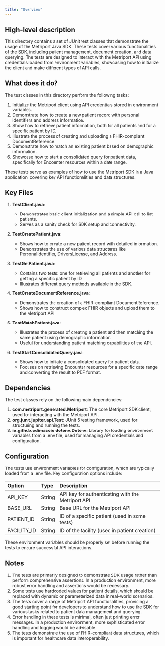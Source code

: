 ```yaml
---
title: "Overview"
---
```


## High-level description
This directory contains a set of JUnit test classes that demonstrate the usage of the Metriport Java SDK. These tests cover various functionalities of the SDK, including patient management, document creation, and data querying. The tests are designed to interact with the Metriport API using credentials loaded from environment variables, showcasing how to initialize the client and make different types of API calls.

## What does it do?
The test classes in this directory perform the following tasks:

1. Initialize the Metriport client using API credentials stored in environment variables.
2. Demonstrate how to create a new patient record with personal identifiers and address information.
3. Show how to retrieve patient information, both for all patients and for a specific patient by ID.
4. Illustrate the process of creating and uploading a FHIR-compliant DocumentReference.
5. Demonstrate how to match an existing patient based on demographic information.
6. Showcase how to start a consolidated query for patient data, specifically for Encounter resources within a date range.

These tests serve as examples of how to use the Metriport SDK in a Java application, covering key API functionalities and data structures.

## Key Files

1. **TestClient.java**: 
   - Demonstrates basic client initialization and a simple API call to list patients.
   - Serves as a sanity check for SDK setup and connectivity.

2. **TestCreatePatient.java**: 
   - Shows how to create a new patient record with detailed information.
   - Demonstrates the use of various data structures like PersonalIdentifier, DriversLicense, and Address.

3. **TestGetPatient.java**: 
   - Contains two tests: one for retrieving all patients and another for getting a specific patient by ID.
   - Illustrates different query methods available in the SDK.

4. **TestCreateDocumentReference.java**: 
   - Demonstrates the creation of a FHIR-compliant DocumentReference.
   - Shows how to construct complex FHIR objects and upload them to the Metriport API.

5. **TestMatchPatient.java**: 
   - Illustrates the process of creating a patient and then matching the same patient using demographic information.
   - Useful for understanding patient matching capabilities of the API.

6. **TestStartConsolidatedQuery.java**: 
   - Shows how to initiate a consolidated query for patient data.
   - Focuses on retrieving Encounter resources for a specific date range and converting the result to PDF format.

## Dependencies
The test classes rely on the following main dependencies:

1. **com.metriport.generated.Metriport**: The core Metriport SDK client, used for interacting with the Metriport API.
2. **org.junit.jupiter.api.Test**: JUnit 5 testing framework, used for structuring and running the tests.
3. **io.github.cdimascio.dotenv.Dotenv**: Library for loading environment variables from a .env file, used for managing API credentials and configuration.

## Configuration
The tests use environment variables for configuration, which are typically loaded from a .env file. Key configuration options include:

| Option | Type | Description |
|:-------|:-----|:------------|
| API_KEY | String | API key for authenticating with the Metriport API |
| BASE_URL | String | Base URL for the Metriport API |
| PATIENT_ID | String | ID of a specific patient (used in some tests) |
| FACILITY_ID | String | ID of the facility (used in patient creation) |

These environment variables should be properly set before running the tests to ensure successful API interactions.

## Notes
1. The tests are primarily designed to demonstrate SDK usage rather than perform comprehensive assertions. In a production environment, more robust error handling and assertions would be necessary.
2. Some tests use hardcoded values for patient details, which should be replaced with dynamic or parameterized data in real-world scenarios.
3. The tests cover a range of Metriport API functionalities, providing a good starting point for developers to understand how to use the SDK for various tasks related to patient data management and querying.
4. Error handling in these tests is minimal, often just printing error messages. In a production environment, more sophisticated error handling and logging would be advisable.
5. The tests demonstrate the use of FHIR-compliant data structures, which is important for healthcare data interoperability.